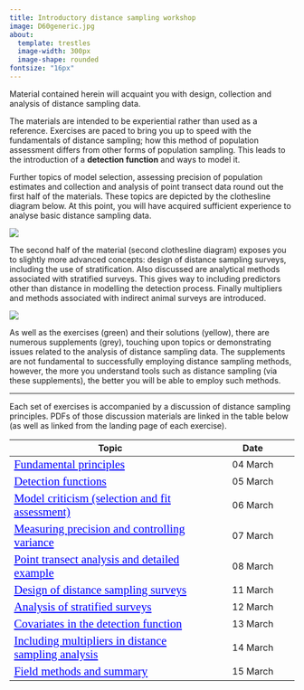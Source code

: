 ```yaml
---
title: Introductory distance sampling workshop
image: D60generic.jpg
about: 
  template: trestles
  image-width: 300px
  image-shape: rounded
fontsize: "16px"
---
```



<style>

a:link {
  color: blue;
  font-family: verdana;
  font-size: 130%;
}
a:visited {
  color: red;
  font-family: verdana;
  font-size: 100%;
}

</style>

Material contained herein will acquaint you with design, collection and analysis of distance sampling data.

The materials are intended to be experiential rather than used as a reference. Exercises are paced to bring you up to speed with the fundamentals of distance sampling; how this method of population assessment differs from other forms of population sampling. This leads to the introduction of a **detection function** and ways to model it.

Further topics of model selection, assessing precision of population estimates and collection and analysis of point transect data round out the first half of the materials. These topics are depicted by the clothesline diagram below. At this point, you will have acquired sufficient experience to analyse basic distance sampling data.

::: column-body-outset
![](ericline1.svg)
:::

The second half of the material (second clothesline diagram) exposes you to slightly more advanced concepts: design of distance sampling surveys, including the use of stratification. Also discussed are analytical methods associated with stratified surveys. This gives way to including predictors other than distance in modelling the detection process. Finally multipliers and methods associated with indirect animal surveys are introduced.

::: column-body-outset
![](wkshp-part2.svg)
:::

As well as the exercises (green) and their solutions (yellow), there are numerous supplements (grey), touching upon topics or demonstrating issues related to the analysis of distance sampling data. The supplements are not fundamental to successfully employing distance sampling methods, however, the more you understand tools such as distance sampling (via these supplements), the better you will be able to employ such methods.

------------------------------------------------------------------------

Each set of exercises is accompanied by a discussion of distance sampling principles. PDFs of those discussion materials are linked in the table below (as well as linked from the landing page of each exercise).

| Topic                                                                              |    Date    |
|---------------------------------------------------|:-------------------:|
| [Fundamental principles](/lectures/BlockA-22.pdf)                              | 04 March |
| [Detection functions](/lectures/BlockB-22.pdf)                                 | 05 March |
| [Model criticism (selection and fit assessment)](/lectures/BlockC-22.pdf)      | 06 March |
| [Measuring precision and controlling variance](/lectures/BlockD-22.pdf)        | 07 March |
| [Point transect analysis and detailed example](/lectures/BlockE-22.pdf)        | 08 March |
| [Design of distance sampling surveys](/lectures/BlockF-22.pdf)                 | 11 March |
| [Analysis of stratified surveys](/lectures/BlockG-22.pdf)                      | 12 March |
| [Covariates in the detection function](/lectures/BlockH-22.pdf)                | 13 March |
| [Including multipliers in distance sampling analysis](/lectures/BlockI-22.pdf) | 14 March |
| [Field methods and summary](/lectures/BlockJ-22.pdf)                           | 15 March |
